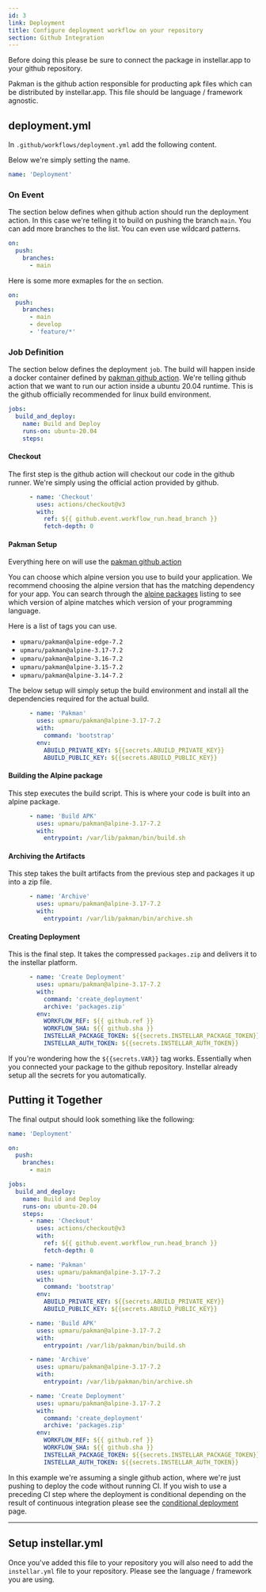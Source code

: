 ```yaml
---
id: 3
link: Deployment
title: Configure deployment workflow on your repository
section: Github Integration
---
```



<Callout title="Pre-requisite">
Before doing this please be sure to connect the package in instellar.app to your github repository.
</Callout>

Pakman is the github action responsible for producting apk files which can be distributed by instellar.app. This file should be language / framework agnostic.

## deployment.yml

In `.github/workflows/deployment.yml` add the following content.

Below we're simply setting the name.

```yaml
name: 'Deployment'
```

### On Event

The section below defines when github action should run the deployment action. In this case we're telling it to build on pushing the branch `main`. You can add more branches to the list. You can even use wildcard patterns.

```yaml
on:
  push:
    branches:
      - main
```

Here is some more exmaples for the `on` section.

```yaml
on:
  push:
    branches:
      - main
      - develop
      - 'feature/*'
```

### Job Definition

The section below defines the deployment `job`. The build will happen inside a docker container defined by [pakman github action](https://github.com/upmaru/pakman). We're telling github action that we want to run our action inside a ubuntu 20.04 runtime. This is the github officially recommended for linux build environment.

```yaml
jobs:
  build_and_deploy:
    name: Build and Deploy
    runs-on: ubuntu-20.04
    steps:
```

#### Checkout

The first step is the github action will checkout our code in the github runner. We're simply using the official action provided by github.

```yaml
      - name: 'Checkout'
        uses: actions/checkout@v3
        with:
          ref: ${{ github.event.workflow_run.head_branch }}
          fetch-depth: 0
```

#### Pakman Setup

Everything here on will use the [pakman github action](https://github.com/upmaru/pakman)

You can choose which alpine version you use to build your application. We recommend choosing the alpine version that has the matching dependency for your app. You can search through the [alpine packages](https://pkgs.alpinelinux.org/packages) listing to see which version of alpine matches which version of your programming language.

Here is a list of tags you can use.

- `upmaru/pakman@alpine-edge-7.2`
- `upmaru/pakman@alpine-3.17-7.2`
- `upmaru/pakman@alpine-3.16-7.2`
- `upmaru/pakman@alpine-3.15-7.2`
- `upmaru/pakman@alpine-3.14-7.2`


The below setup will simply setup the build environment and install all the dependencies required for the actual build.

```yaml
      - name: 'Pakman'
        uses: upmaru/pakman@alpine-3.17-7.2
        with:
          command: 'bootstrap'
        env:
          ABUILD_PRIVATE_KEY: ${{secrets.ABUILD_PRIVATE_KEY}}
          ABUILD_PUBLIC_KEY: ${{secrets.ABUILD_PUBLIC_KEY}}
```

#### Building the Alpine package

This step executes the build script. This is where your code is built into an alpine package.

```yaml
      - name: 'Build APK'
        uses: upmaru/pakman@alpine-3.17-7.2
        with:
          entrypoint: /var/lib/pakman/bin/build.sh
```

#### Archiving the Artifacts

This step takes the built artifacts from the previous step and packages it up into a zip file.

```yaml
      - name: 'Archive'
        uses: upmaru/pakman@alpine-3.17-7.2
        with:
          entrypoint: /var/lib/pakman/bin/archive.sh
```

#### Creating Deployment

This is the final step. It takes the compressed `packages.zip` and delivers it to the instellar platform.

```yaml
      - name: 'Create Deployment'
        uses: upmaru/pakman@alpine-3.17-7.2
        with:
          command: 'create_deployment'
          archive: 'packages.zip'
        env:
          WORKFLOW_REF: ${{ github.ref }}
          WORKFLOW_SHA: ${{ github.sha }}
          INSTELLAR_PACKAGE_TOKEN: ${{secrets.INSTELLAR_PACKAGE_TOKEN}}
          INSTELLAR_AUTH_TOKEN: ${{secrets.INSTELLAR_AUTH_TOKEN}}
```

If you're wondering how the `${{secrets.VAR}}` tag works. Essentially when you connected your package to the github repository. Instellar already setup all the secrets for you automatically.

## Putting it Together

The final output should look something like the following:

```yaml
name: 'Deployment'

on:
  push:
    branches:
      - main

jobs:
  build_and_deploy:
    name: Build and Deploy
    runs-on: ubuntu-20.04
    steps:
      - name: 'Checkout'
        uses: actions/checkout@v3
        with:
          ref: ${{ github.event.workflow_run.head_branch }}
          fetch-depth: 0

      - name: 'Pakman'
        uses: upmaru/pakman@alpine-3.17-7.2
        with:
          command: 'bootstrap'
        env:
          ABUILD_PRIVATE_KEY: ${{secrets.ABUILD_PRIVATE_KEY}}
          ABUILD_PUBLIC_KEY: ${{secrets.ABUILD_PUBLIC_KEY}}

      - name: 'Build APK'
        uses: upmaru/pakman@alpine-3.17-7.2
        with:
          entrypoint: /var/lib/pakman/bin/build.sh

      - name: 'Archive'
        uses: upmaru/pakman@alpine-3.17-7.2
        with:
          entrypoint: /var/lib/pakman/bin/archive.sh

      - name: 'Create Deployment'
        uses: upmaru/pakman@alpine-3.17-7.2
        with:
          command: 'create_deployment'
          archive: 'packages.zip'
        env:
          WORKFLOW_REF: ${{ github.ref }}
          WORKFLOW_SHA: ${{ github.sha }}
          INSTELLAR_PACKAGE_TOKEN: ${{secrets.INSTELLAR_PACKAGE_TOKEN}}
          INSTELLAR_AUTH_TOKEN: ${{secrets.INSTELLAR_AUTH_TOKEN}}
```

In this example we're assuming a single github action, where we're just pushing to deploy the code without running CI. If you wish to use a preceding CI step where the deployment is conditional depending on the result of continuous integration please see the [conditional deployment](/docs/github-integration/conditional-deployment/) page.

---

## Setup instellar.yml

Once you've added this file to your repository you will also need to add the `instellar.yml` file to your repository. Please see the language / framework you are using.


<Languages />


